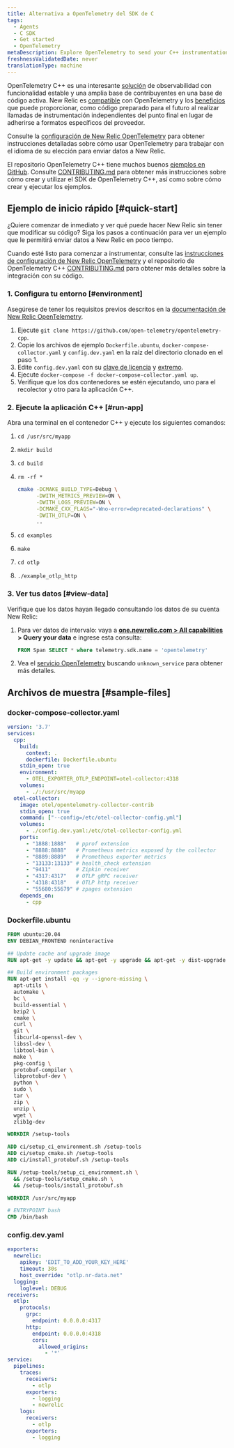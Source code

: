 ```yaml
---
title: Alternativa a OpenTelemetry del SDK de C
tags:
  - Agents
  - C SDK
  - Get started
  - OpenTelemetry
metaDescription: Explore OpenTelemetry to send your C++ instrumentation data to New Relic.
freshnessValidatedDate: never
translationType: machine
---
```


OpenTelemetry C++ es una interesante [solución](https://github.com/open-telemetry/opentelemetry-cpp) de observabilidad con funcionalidad estable y una amplia base de contribuyentes en una base de código activa. New Relic es [compatible](/docs/integrations/open-source-telemetry-integrations/opentelemetry/introduction-opentelemetry-new-relic/) con OpenTelemetry y los [beneficios](/docs/more-integrations/open-source-telemetry-integrations/opentelemetry/opentelemetry-introduction/) que puede proporcionar, como código preparado para el futuro al realizar llamadas de instrumentación independientes del punto final en lugar de adherirse a formatos específicos del proveedor.

Consulte la [configuración de New Relic OpenTelemetry](/docs/more-integrations/open-source-telemetry-integrations/opentelemetry/opentelemetry-setup/) para obtener instrucciones detalladas sobre cómo usar OpenTelemetry para trabajar con el idioma de su elección para enviar datos a New Relic.

El repositorio OpenTelemetry C++ tiene muchos buenos [ejemplos en GitHub](https://github.com/open-telemetry/opentelemetry-cpp/tree/main/examples). Consulte [CONTRIBUTING.md](https://github.com/open-telemetry/opentelemetry-cpp/blob/main/CONTRIBUTING.md) para obtener más instrucciones sobre cómo crear y utilizar el SDK de OpenTelemetry C++, así como sobre cómo crear y ejecutar los ejemplos.

## Ejemplo de inicio rápido [#quick-start]

¿Quiere comenzar de inmediato y ver qué puede hacer New Relic sin tener que modificar su código? Siga los pasos a continuación para ver un ejemplo que le permitirá enviar datos a New Relic en poco tiempo.

Cuando esté listo para comenzar a instrumentar, consulte las [instrucciones de configuración de New Relic OpenTelemetry](/docs/more-integrations/open-source-telemetry-integrations/opentelemetry/opentelemetry-setup/) y el repositorio de OpenTelemetry C++ [CONTRIBUTING.md](https://github.com/open-telemetry/opentelemetry-cpp/blob/main/CONTRIBUTING.md) para obtener más detalles sobre la integración con su código.

### 1. Configura tu entorno [#environment]

Asegúrese de tener los requisitos previos descritos en la [documentación de New Relic OpenTelemetry](/docs/more-integrations/open-source-telemetry-integrations/opentelemetry/opentelemetry-setup/#prereqs).

1. Ejecute `git clone https://github.com/open-telemetry/opentelemetry-cpp`.
2. Copie los archivos de ejemplo `Dockerfile.ubuntu`, `docker-compose-collector.yaml` y `config.dev.yaml` en la raíz del directorio clonado en el paso 1.
3. Edite `config.dev.yaml` con su [clave de licencia](/docs/apis/intro-apis/new-relic-api-keys/#ingest-license-key) y [extremo](/docs/more-integrations/open-source-telemetry-integrations/opentelemetry/opentelemetry-setup/#review-settings).
4. Ejecute `docker-compose -f docker-compose-collector.yaml up`.
5. Verifique que los dos contenedores se estén ejecutando, uno para el recolector y otro para la aplicación C++.

### 2. Ejecute la aplicación C++ [#run-app]

Abra una terminal en el contenedor C++ y ejecute los siguientes comandos:

1. `cd /usr/src/myapp`

2. `mkdir build`

3. `cd build`

4. `rm -rf *`

   ```bash
   cmake -DCMAKE_BUILD_TYPE=Debug \
         -DWITH_METRICS_PREVIEW=ON \
         -DWITH_LOGS_PREVIEW=ON \
         -DCMAKE_CXX_FLAGS="-Wno-error=deprecated-declarations" \
         -DWITH_OTLP=ON \
         ..
   ```

5. `cd examples`

6. `make`

7. `cd otlp`

8. `./example_otlp_http`

### 3. Ver tus datos [#view-data]

Verifique que los datos hayan llegado consultando los datos de su cuenta New Relic:

1. Para ver datos de intervalo: vaya a <DNT>**[one.newrelic.com > All capabilities](https://one.newrelic.com/all-capabilities) > Query your data**</DNT> e ingrese esta consulta:

   ```sql
   FROM Span SELECT * where telemetry.sdk.name = 'opentelemetry'
   ```

2. Vea el [servicio OpenTelemetry](/docs/more-integrations/open-source-telemetry-integrations/opentelemetry/opentelemetry-view-your-data#explorer) buscando `unknown_service` para obtener más detalles.

## Archivos de muestra [#sample-files]

### docker-compose-collector.yaml

```yaml
version: '3.7'
services:
  cpp:
    build:
      context: .
      dockerfile: Dockerfile.ubuntu
    stdin_open: true
    environment:
      - OTEL_EXPORTER_OTLP_ENDPOINT=otel-collector:4318
    volumes:
      - ./:/usr/src/myapp
  otel-collector:
    image: otel/opentelemetry-collector-contrib
    stdin_open: true
    command: ["--config=/etc/otel-collector-config.yml"]
    volumes:
      - ./config.dev.yaml:/etc/otel-collector-config.yml
    ports:
      - "1888:1888"   # pprof extension
      - "8888:8888"   # Prometheus metrics exposed by the collector
      - "8889:8889"   # Prometheus exporter metrics
      - "13133:13133" # health_check extension
      - "9411"        # Zipkin receiver
      - "4317:4317"   # OTLP gRPC receiver
      - "4318:4318"   # OTLP http receiver
      - "55680:55679" # zpages extension
    depends_on:
      - cpp
```

### Dockerfile.ubuntu

```dockerfile
FROM ubuntu:20.04
ENV DEBIAN_FRONTEND noninteractive

## Update cache and upgrade image
RUN apt-get -y update && apt-get -y upgrade && apt-get -y dist-upgrade

## Build environment packages
RUN apt-get install -qq -y --ignore-missing \
  apt-utils \
  automake \
  bc \
  build-essential \
  bzip2 \
  cmake \
  curl \
  git \
  libcurl4-openssl-dev \
  libssl-dev \
  libtool-bin \
  make \
  pkg-config \
  protobuf-compiler \
  libprotobuf-dev \
  python \
  sudo \
  tar \
  zip \
  unzip \
  wget \
  zlib1g-dev

WORKDIR /setup-tools

ADD ci/setup_ci_environment.sh /setup-tools
ADD ci/setup_cmake.sh /setup-tools
ADD ci/install_protobuf.sh /setup-tools

RUN /setup-tools/setup_ci_environment.sh \
  && /setup-tools/setup_cmake.sh \
  && /setup-tools/install_protobuf.sh

WORKDIR /usr/src/myapp

# ENTRYPOINT bash
CMD /bin/bash
```

### config.dev.yaml

```yaml
exporters:
  newrelic:
    apikey: 'EDIT_TO_ADD_YOUR_KEY_HERE'
    timeout: 30s
    host_override: "otlp.nr-data.net"
  logging:
    loglevel: DEBUG
receivers:
  otlp:
    protocols:
      grpc:
        endpoint: 0.0.0.0:4317
      http:
        endpoint: 0.0.0.0:4318
        cors:
          allowed_origins:
            - '*'
service:
  pipelines:
    traces:
      receivers:
        - otlp
      exporters:
        - logging
        - newrelic
    logs:
      receivers:
        - otlp
      exporters:
        - logging
```
